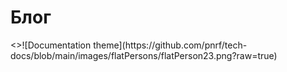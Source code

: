 
# Блог

<Cards num={3}>
  <Cards.Card
    image
    title="Техническая документация"
    href="../portfolio/tech-docs"
  >
    <>![Documentation theme](https://github.com/pnrf/tech-docs/blob/main/images/flatPersons/flatPerson23.png?raw=true)</>
  </Cards.Card>
</Cards>